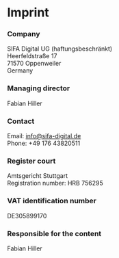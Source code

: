
<Title>Imprint</Title>
<Meta name="robots" content="noindex, nofollow" />

# Imprint

### Company

SIFA Digital UG (haftungsbeschränkt)<br />
Heerfeldstraße 17<br />
71570 Oppenweiler<br />
Germany

### Managing director

Fabian Hiller

### Contact

Email: info@sifa-digital.de<br />
Phone: +49 176 43820511

### Register court

Amtsgericht Stuttgart<br />
Registration number: HRB 756295

### VAT identification number

DE305899170

### Responsible for the content

Fabian Hiller
